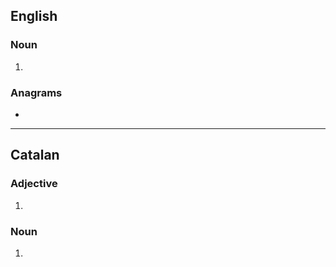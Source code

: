 ==English==

===Noun===
{{head|en|noun plural form}}

# {{plural of|mural|lang=en}}

===Anagrams===
* {{anagrams|en|larums}}

----

==Catalan==

===Adjective===
{{head|ca|adjective form}}

# {{plural of|mural|lang=ca}}

===Noun===
{{head|ca|noun form}}

# {{plural of|mural|lang=ca}}